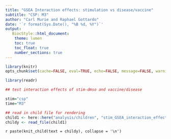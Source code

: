 ```yaml
---
title: "GSEA Interaction effects: stimulation vs disease/vaccine"
subtitle: "CSP: M3"
author: "Carl Murie and Raphael Gottardo"
date: '`r format(Sys.Date(), "%B %d, %Y")`'
output: 
   BiocStyle::html_document:
    theme: lumen
    toc: true
    toc_float: true
    number_sections: true
---
```


```r
library(knitr)
opts_chunk$set(cache=FALSE, eval=TRUE, echo=FALSE, message=FALSE, warning=FALSE, results='asis')
```

```r
library(readr)
```

```r
## test interaction effects of stim-dmso and vaccine/disease

stim="csp"
time="M3"
```

```r
## read in child file for rendering
child1 <- here::here("analysis/children", "stim_GSEA_interaction_effect.Rmd")
childy <- read_file(child1)
```


`r paste(knit_child(text = childy), collapse = '\n')`
</br>
  
